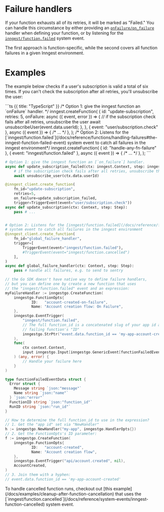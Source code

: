 
# Failure handlers <VersionBadge version="TypeScript only" />

If your function exhausts all of its retries, it will be marked as "Failed." You can handle this circumstance by either providing an [`onFailure/on_failure`](/docs/reference/functions/handling-failures) handler when defining your function, or by listening for the [`inngest/function.failed`](/docs/reference/system-events/inngest-function-failed) system event.

The first approach is function-specific, while the second covers all function failures in a given Inngest environment.


# Examples

The example below checks if a user's subscription is valid a total of six times. If you can't check the subscription after all retries, you'll unsubscribe the user:

<CodeGroup>
```ts {{ title: "TypeScript" }}
/* Option 1: give the inngest function an `onFailure` handler. */
inngest.createFunction(
  {
    id: "update-subscription",
    retries: 5,
    onFailure: async ({ event, error }) => {
      // if the subscription check fails after all retries, unsubscribe the user
      await unsubscribeUser(event.data.userId);
    },
  },
  { event: "user/subscription.check" },
  async ({ event }) => { /* ... */ },
);
/* Option 2: Listens for the [`inngest/function.failed`](/docs/reference/functions/handling-failures#the-inngest-function-failed-event) system event to catch all failures in the inngest environment*/
inngest.createFunction(
  { id: "handle-any-fn-failure" },
  { event: "inngest/function.failed" },
  async ({ event }) => { /* ... */ },
);
```

```python {{ title: "Python" }}
# Option 1: give the inngest function an [`on_failure`] handler.
async def update_subscription_failed(ctx: inngest.Context, step: inngest.Step):
    # if the subscription check fails after all retries, unsubscribe the user
    await unsubscribe_user(ctx.data.userId)

@inngest_client.create_function(
    fn_id="update-subscription",
    retries=5,
    on_failure=update_subscription_failed,
    trigger=TriggerEvent(event="user/subscription.check"))
async def update_subscription(ctx: Context, step: Step):
    pass # ...


# Option 2: Listens for the [inngest/function.failed](/docs/reference/functions/handling-failures#the-inngest-function-failed-event)
# system event to catch all failures in the inngest environment
@inngest_client.create_function(
    fn_id="global_failure_handler",
    trigger=[
        TriggerEvent(event="inngest/function.failed"),
        #TriggerEvent(event="inngest/function.cancelled")
    ],
)
async def global_failure_handler(ctx: Context, step: Step):
    pass # handle all failures, e.g. to send to sentry
```
```go
// the Go SDK doesn't have native way to define failure handlers,
// but you can define one by create a new function that uses
// the "inngest/function.failed" event and an expression:
myFailureHandler := inngestgo.CreateFunction(
	inngestgo.FunctionOpts{
			ID:   "account-created-on-failure",
			Name: "Account creation flow: On Failure",
	},
	inngestgo.EventTrigger(
		"inngest/function.failed",
		// The full function_id is a concatenated slug of your app id and the
		// failing function's "ID"
		inngestgo.StrPtr("event.data.function_id == 'my-app-account-created'")
	),
	func(
		ctx context.Context,
		input inngestgo.Input[inngestgo.GenericEvent[functionFailedEventData, any]],
	) (any, error) {
		// Handle your failure here
	}
)

type functionFailedEventData struct {
  Error struct {
    Message string `json:"message"`
    Name string `json:"name"`
  } `json:"error"`
  FunctionID string `json:"function_id"`
  RunID string `json:"run_id"`
}

// How to determine the full function_id to use in the expression?
// 1. Get the "app id" set via "NewHandler"
h := inngestgo.NewHandler("my-app", inngestgo.HandlerOpts{})
// 2. Get the FunctionOpts's ID parameter:
f := inngestgo.CreateFunction(
	inngestgo.FunctionOpts{
			ID:   "account-created",
			Name: "Account creation flow",
	},
	inngestgo.EventTrigger("api/account.created", nil),
	AccountCreated,
)
// 3. Join them with a hyphen:
// event.data.function_id == 'my-app-account-created'
```
</CodeGroup>

<Callout>
  To handle cancelled function runs, checkout out [this example](/docs/examples/cleanup-after-function-cancellation) that uses the [`inngest/function.cancelled`](/docs/reference/system-events/inngest-function-cancelled) system event.
</Callout>




